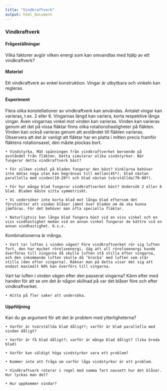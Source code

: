 ```yaml
---
title: "Vindkraftverk"
output: html_document
---
```



### Vindkraftverk


#### Frågeställningar

Vilka faktorer avgör vilken energi som kan omvandlas med hjälp av ett vindkraftverk?


#### Materiel

Ett vindkraftverk av enkel konstruktion. Vingar är utbytbara och vinkeln kan regleras.

#### Experiment

Flera olika konstellationer av vindkraftverk kan användas. Antalet vingar kan varieras, t.ex. 2 eller 6. Vingarnas längd kan variera, korta respektive långa vingar. Även vingarnas vinkel mot vinden kan varieras.
Vinden kan varieras genom att det på vissa fläktar finns olika rotationshastigheter på fläkten. Vinden kan också varieras genom att avståndet till fläkten varieras.
Observera att det är vanligt att fläktar har en platta i mitten precis framför fläktens rotationsaxel, den måste plockas bort.


    • Vindstyrka. Mät spänningen från vindkraftverket beroende på avståndet från fläkten. Detta simulerar olika vindstyrkor. När fungerar detta vindkraftverk bäst?

    • För vilken vinkel på bladen fungerar den bäst? Vinklarna behöver inte mätas noga utan kan begränsas till mellan(45º), blad nästan parallella med vinden(10-20º) och blad nästan tvärställda(70-80º).

    • För hur många blad fungerar vindkraftverket bäst? Undersök 2 eller 6 blad. Bladen måste sitta symmetriskt. 

    • Vi undersöker inte korta blad mot långa blad eftersom det förutsätter att vinden blåser jämnt över bladen om de ska kunna jämföras. För det behöver man ofta speciella fläktar. 

    • Naturligtvis kan långa blad fungera bäst vid en viss vinkel och en viss vindhastighet medan vid en annan vinkel fungerar de bättre vid en annan vindhastighet. O.s.v. 
Kombinationerna är många.

    • Vart tar luften i vinden vägen? Före vindkraftverket rör sig luften fort, den har mycket rörelseenergi. Säg att all rörelseenergi kunde överföras till vingarna då skulle luften stå stilla efter vingarna, och den inkommande luften skulle då ’krocka’ med luften som står stilla (den efter vingarna). Räknar man på detta visar det sig att endast maximalt 60% kan överförs till vingarna. 
Vart tar luften i vinden vägen efter den passerat vingarna? Känn efter med handen för att se om det är någon skillnad på var det blåser före och efter vindkraftverket.

    • Hitta på fler saker att undersöka.



#### Uppföljning


Kan du ge argument för att det är problem med ytterligheterna?

    • Varför är tvärställda blad dåligt?; varför är blad parallella med vinden dåligt?

    • Varför är få blad dåligt?; varför är många blad dåligt? (lika breda blad)

    • Varför kan väldigt höga vindstyrkor vara ett problem?

    • Kommer inte att fråga om varför låga vindstyrkor är ett problem.

    • Vindkraftverk roterar i regel med samma fart oavsett hur det blåser. Hur lyckas man det?

    • Hur uppkommer vindar?